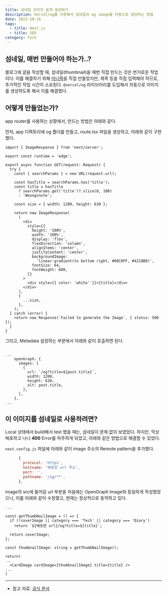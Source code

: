 ```yaml
---
title: 섬네일 이미지 쉽게 생성하기
description: Vercel/og를 사용해서 섬네일과 og image를 자동으로 생성하는 방법
date: 2023-10-16
tags:
  - title: Next.js
  - title: SEO
category: Tech
---
```


## 섬네일, 매번 만들어야 하는가..?

블로그에 글을 작성할 때, 섬네일(thumbnail)을 매번 직접 만드는 것은 번거로운 작업이다. 이를 해결하기 위해 [미니픽](https://mini-pick.vercel.app)을 직접 만들었지만, 제목 등을 직접 입력해야 하므로, 추가적인 작업 시간이 소요된다.
`@vercel/og` 라이브러리를 도입해서 자동으로 이미지를 생성하도록 해서 이를 해결했다.

## 어떻게 만들었는가?

app router를 사용하는 상황에서, 만드는 방법은 아래와 같다.

먼저, app 디렉토리에 og 폴더를 만들고, route.tsx 파일을 생성하고, 아래와 같이 구현했다.

```tsx
import { ImageResponse } from 'next/server';

export const runtime = 'edge';

export async function GET(request: Request) {
  try {
    const { searchParams } = new URL(request.url);

    const hasTitle = searchParams.has('title');
    const title = hasTitle
      ? searchParams.get('title')?.slice(0, 100)
      : 'Woongsnote';

    const size = { width: 1200, height: 630 };

    return new ImageResponse(
      (
        <div
          style={{
            height: '100%',
            width: '100%',
            display: 'flex',
            flexDirection: 'column',
            alignItems: 'center',
            justifyContent: 'center',
            backgroundImage:
              'linear-gradient(to bottom right, #00C0FF, #4218B8)',
            fontSize: 64,
            fontWeight: 600,
          }}
        >
          <div style={{ color: 'white' }}>{title}</div>
        </div>
      ),
      {
        ...size,
      },
    );
  } catch (error) {
    return new Response(`Failed to generate the Image`, { status: 500 });
  }
}
```

그리고, Metadata 설정하는 부분에서 아래와 같이 호출하면 된다.

```tsx

...
    openGraph: {
      images: [
        {
          url: `/og?title=${post.title}`,
          width: 1200,
          height: 630,
          alt: post.title,
        },
      ],
    },
...

```

## 이 이미지를 섬네일로 사용하려면?

Local 상태에서 build해서 test 했을 때는, 섬네일이 문제 없이 보였었다.
하지만, 막상 배포하고 나니 **400** Error를 마주하게 되었고, 아래와 같은 방법으로 해결할 수 있었다.

`next.config.js` 파일에 아래와 같이 image 주소의 Remote pattern을 추가했다.

```js
      {
        protocol: 'https',
        hostname: '배포한 url 주소',
        port: '',
        pathname: '/og/**',
      },
```

image의 src에 들어갈 url 부분을 처음에는 OpenGraph Image와 동일하게 작성했었으나, 이를 아래와 같이 수정했고, 현재는 정상적으로 동작하고 있다.

```tsx
...

const getThumbNailImage = () => {
  if (!coverImage || category === 'Tech' || category === 'Diary')
    return `${배포한 url}/og?title=${title}`;

  return coverImage;
};

const thumbnailImage: string = getThumbNailImage();

return(
...
  <CardImage cardImage={thumbnailImage} title={title} />
...
)
```

---

- 참고 자료: [공식 문서](https://vercel.com/docs/functions/edge-functions/og-image-generation)
